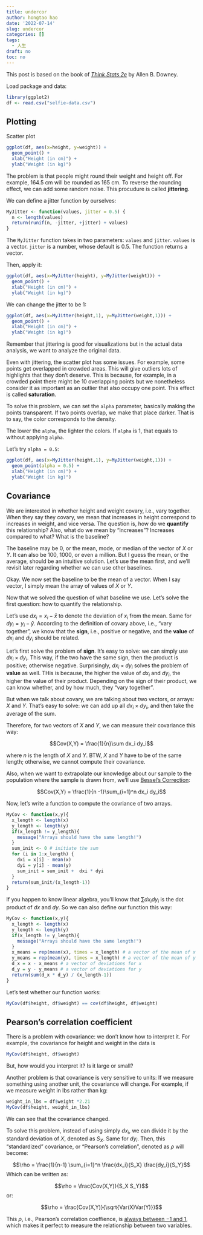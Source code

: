```yaml
---
title: undercor
author: hongtao hao
date: '2022-07-14'
slug: undercor
categories: []
tags:
  - 人生
draft: no
toc: no
---
```

This post is based on the book of [*Think Stats 2e*](https://greenteapress.com/wp/think-stats-2e/) by Allen B. Downey. 

Load package and data:

```r
library(ggplot2)
df <- read.csv("selfie-data.csv")
```

## Plotting 

Scatter plot

```r
ggplot(df, aes(x=height, y=weight)) +
  geom_point() +
  xlab("Height (in cm)") +
  ylab("Weight (in kg)")
```

<!-- Note that the `echo = FALSE` parameter was added to the code chunk to prevent printing of the R code that generated the plot. -->

The problem is that people might round their weight and height off. For example, 164.5 cm will be rounded as 165 cm. To reverse the rounding effect, we can add some random noise. This procudure is called **jittering**. 

We can define a jitter function by ourselves:

```r
MyJitter <- function(values, jitter = 0.5) {
  n <- length(values)
  return(runif(n, -jitter, +jitter) + values)
}
```

The `MyJitter` function takes in two parameters: `values` and `jitter`. `values` is a vector. `jitter` is a number, whose default is $0.5$. The function returns a vector. 

Then, apply it:

```r
ggplot(df, aes(x=MyJitter(height), y=MyJitter(weight))) +
  geom_point() +
  xlab("Height (in cm)") +
  ylab("Weight (in kg)")
```

We can change the jitter to be $1$:

```r
ggplot(df, aes(x=MyJitter(height,1), y=MyJitter(weight,1))) +
  geom_point() +
  xlab("Height (in cm)") +
  ylab("Weight (in kg)")
```

Remember that jittering is good for visualizations but in the actual data analysis, we want to analyze the original data. 

Even with jittering, the scatter plot has some issues. For example, some points get overlapped in crowded areas. This will give outliers lots of highlights that they don't deserve. This is because, for example, in a crowded point there might be 10 overlapping points but we nonetheless consider it as important as an outlier that also occupy one point. This effect is called **saturation**.

To solve this problem, we can set the `alpha` parameter, basically making the points transparent. If two points overlap, we make that place darker. That is to say, the color corresponds to the density. 

The lower the `alpha`, the lighter the colors. If `alpha` is $1$, that equals to without applying `alpha`.

Let's try `alpha = 0.5`:

```r
ggplot(df, aes(x=MyJitter(height,1), y=MyJitter(weight,1))) +
  geom_point(alpha = 0.5) +
  xlab("Height (in cm)") +
  ylab("Weight (in kg)")
```

## Covariance

We are interested in whether height and weight covary, i.e., vary together. When they say they covary, we mean that increases in height correspond to increases in weight, and vice versa. The question is, how do we **quantify** this relationship? Also, what do we mean by "increases"? Increases compared to what? What is the baseline?

The baseline may be $0$, or the mean, mode, or median of the vector of $X$ or $Y$. It can also be $100$, $1000$, or even a million. But I guess the mean, or the average, should be an intuitive solution. Let's use the mean first, and we'll revisit later regarding whether we can use other baselines. 

Okay. We now set the baseline to be the mean of a vector. When I say vector, I simply mean the array of values of $X$ or $Y$.

Now that we solved the question of what baseline we use. Let's solve the first question: how to quantify the relationship. 

Let's use $dx_i = x_i - \bar{x}$ to denote the deviation of $x_i$ from the mean. Same for $dy_i = y_i - \bar{y}$. According to the definition of covary above, i.e., "vary together", we know that the **sign**, i.e., positive or negative, and the **value** of $dx_i$ and $dy_i$ should be related. 

Let's first solve the problem of **sign**. It's easy to solve: we can simply use $dx_i \times dy_i$. This way, if the two have the same sign, then the product is positive; otherwise negative. Surprisingly, $dx_i \times dy_i$ solves the problem of **value** as well. THis is because, the higher the value of $dx_i$ and $dy_i$, the higher the value of their product. Depending on the sign of their product, we can know whether, and by how much, they "vary together". 

But when we talk about covary, we are talking about two vectors, or arrays: $X$ and $Y$. That's easy to solve: we can add up all $dx_i \times dy_i$, and then take the average of the sum.

Therefore, for two vectors of $X$ and $Y$, we can measure their covariance this way:

$$Cov(X,Y) = \frac{1}{n}\sum dx_i dy_i$$

where $n$ is the length of $X$ and $Y$. BTW, $X$ and $Y$ have to be of the same length; otherwise, we cannot compute their covariance. 

Also, when we want to extrapolate our knowledge about our sample to the population where the sample is drawn from, we'll use [Bessel's Correction](https://www.statisticshowto.com/bessels-correction/):

$$Cov(X,Y) = \frac{1}{n -1}\sum_{i=1}^n dx_i dy_i$$


Now, let's write a function to compute the covriance of two arrays. 

```r
MyCov <- function(x,y){
  x_length <- length(x)
  y_length <- length(y)
  if(x_length != y_length){
    message("Arrays should have the same length!")
  }
  sum_init <- 0 # initiate the sum
  for (i in 1:x_length) {
    dxi = x[i] - mean(x)
    dyi = y[i] - mean(y)
    sum_init = sum_init +  dxi * dyi
  }
  return(sum_init/(x_length-1))
}
```


If you happen to know linear algebra, you'll know that $\sum dx_i dy_i$ is the dot product of $dx$ and $dy$. So we can also define our function this way:

```r
MyCov <- function(x,y){
  x_length <- length(x)
  y_length <- length(y)
  if(x_length != y_length){
    message("Arrays should have the same length!")
  }
  x_means = rep(mean(x), times = x_length) # a vector of the mean of x
  y_means = rep(mean(y), times = x_length) # a vector of the mean of y
  d_x = x - x_means # a vector of deviations for x
  d_y = y - y_means # a vector of deviations for y
  return(sum(d_x * d_y) / (x_length-1))
}
```

Let's test whether our function works:

```r
MyCov(df$height, df$weight) == cov(df$height, df$weight)
```

## Pearson's correlation coefficient

There is a problem with covariance: we don't know how to interpret it. For example, the covariance for height and weight in the data is

```r
MyCov(df$height, df$weight)
```

But, how would you interpret it? Is it large or small?

Another problem is that covariance is very sensitive to units: If we measure something using another unit, the covariance will change. For example, if we measure weight in lbs rather than kg:

```r
weight_in_lbs = df$weight *2.21
MyCov(df$height, weight_in_lbs)
```

We can see that the covariance changed. 

To solve this problem, instead of using simply $dx_i$, we can divide it by the standard deviation of $X$, denoted as $S_X$. Same for $dy_i$. Then, this "standardized" covariance, or "Pearson's correlation", denoted as $\rho$ will become:

$$\rho = \frac{1}{n-1} \sum_{i=1}^n \frac{dx_i}{S_X} \frac{dy_i}{S_Y}$$
Which can be written as:

$$\rho = \frac{Cov(X,Y)}{S_X S_Y}$$
or:

$$\rho = \frac{Cov(X,Y)}{\sqrt{Var(X)Var(Y)}}$$

This $\rho$, i.e., Pearson's correlation coeffience, is [always between $-1$ and $1$](https://math.stackexchange.com/a/564843), which makes it perfect to measure the relationship between two variables.